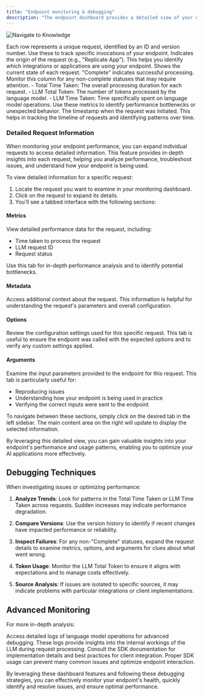 ```yaml
---
title: "Endpoint monitoring & debugging"
description: "The endpoint dashboard provides a detailed view of your deployment's performance and activity. Here's how to use it effectively for monitoring and debugging:"
---
```


![Navigate to Knowledge](/images/endpoint/endpoint-log.png)

<AccordionGroup>
  <Accordion title="ID and Version">
    Each row represents a unique request, identified by an ID and version
    number. Use these to track specific invocations of your endpoint.
  </Accordion>
  <Accordion title="Source">
    Indicates the origin of the request (e.g., "Replicate App"). This helps you
    identify which integrations or applications are using your endpoint.
  </Accordion>
  <Accordion title="Status">
    Shows the current state of each request. "Complete" indicates successful
    processing. Monitor this column for any non-complete statuses that may
    require attention.
  </Accordion>
  <Accordion title="Performance Metrics">
    - Total Time Taken: The overall processing duration for each request. - LLM
    Total Token: The number of tokens processed by the language model. - LLM
    Time Taken: Time specifically spent on language model operations. Use these
    metrics to identify performance bottlenecks or unexpected behavior.
  </Accordion>
  <Accordion title="Created Date">
    The timestamp when the request was initiated. This helps in tracking the
    timeline of requests and identifying patterns over time.
  </Accordion>
</AccordionGroup>

### Detailed Request Information

When monitoring your endpoint performance, you can expand individual requests to access detailed information. This feature provides in-depth insights into each request, helping you analyze performance, troubleshoot issues, and understand how your endpoint is being used.

To view detailed information for a specific request:

1. Locate the request you want to examine in your monitoring dashboard.
2. Click on the request to expand its details.
3. You'll see a tabbed interface with the following sections:

#### Metrics

View detailed performance data for the request, including:

- Time taken to process the request
- LLM request ID
- Request status

Use this tab for in-depth performance analysis and to identify potential bottlenecks.

#### Metadata

Access additional context about the request. This information is helpful for understanding the request's parameters and overall configuration.

#### Options

Review the configuration settings used for this specific request. This tab is useful to ensure the endpoint was called with the expected options and to verify any custom settings applied.

#### Arguments

Examine the input parameters provided to the endpoint for this request. This tab is particularly useful for:

- Reproducing issues
- Understanding how your endpoint is being used in practice
- Verifying the correct inputs were sent to the endpoint

To navigate between these sections, simply click on the desired tab in the left sidebar. The main content area on the right will update to display the selected information.

By leveraging this detailed view, you can gain valuable insights into your endpoint's performance and usage patterns, enabling you to optimize your AI applications more effectively.

## Debugging Techniques

When investigating issues or optimizing performance:

1. **Analyze Trends**: Look for patterns in the Total Time Taken or LLM Time Taken across requests. Sudden increases may indicate performance degradation.

2. **Compare Versions**: Use the version history to identify if recent changes have impacted performance or reliability.

3. **Inspect Failures**: For any non-"Complete" statuses, expand the request details to examine metrics, options, and arguments for clues about what went wrong.

4. **Token Usage**: Monitor the LLM Total Token to ensure it aligns with expectations and to manage costs effectively.

5. **Source Analysis**: If issues are isolated to specific sources, it may indicate problems with particular integrations or client implementations.

## Advanced Monitoring

For more in-depth analysis:

<Card title="LLM Logs" icon="file-lines">
  Access detailed logs of language model operations for advanced debugging.
  These logs provide insights into the internal workings of the LLM during
  request processing.
</Card>

<Card title="SDK & Integration" icon="code">
  Consult the SDK documentation for implementation details and best practices
  for client integration. Proper SDK usage can prevent many common issues and
  optimize endpoint interaction.
</Card>

By leveraging these dashboard features and following these debugging strategies, you can effectively monitor your endpoint's health, quickly identify and resolve issues, and ensure optimal performance.
